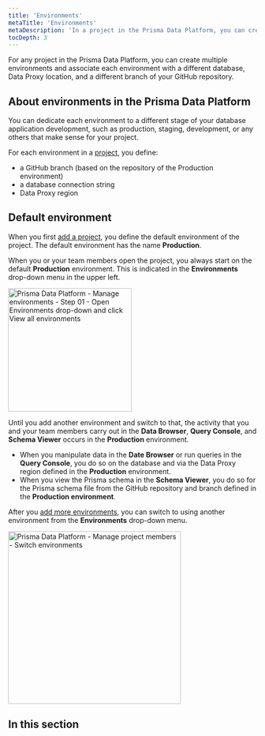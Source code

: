 ```yaml
---
title: 'Environments'
metaTitle: 'Environments'
metaDescription: 'In a project in the Prisma Data Platform, you can create multiple environments to associate a Prisma schema on a repository branch with a database and, thus, separate database development activities with JavaScript/TypeScript and Prisma ORM.'
tocDepth: 3
---
```


<TopBlock>

For any project in the Prisma Data Platform, you can create multiple environments and associate each environment with a different database, Data Proxy location, and a different branch of your GitHub repository.

</TopBlock>

## About environments in the Prisma Data Platform

You can dedicate each environment to a different stage of your database application development, such as production, staging, development, or any others that make sense for your project.

For each environment in a [project](/data-platform/projects), you define:

* a GitHub branch (based on the repository of the Production environment)
* a database connection string
* Data Proxy region

## Default environment

When you first [add a project](/data-platform/projects/add-project), you define the default environment of the project. The default environment has the name **Production**.

When you or your team members open the project, you always start on the default **Production** environment. This is indicated in the **Environments** drop-down menu in the upper left.

<img
    src="https://res.cloudinary.com/prismaio/image/upload/v1667209254/docs/pdp/environments/default-environment_x456s1.png"
    alt="Prisma Data Platform - Manage environments - Step 01 - Open Environments drop-down and click View all environments"
    width="250px"
/>

Until you add another environment and switch to that, the activity that you and your team members carry out in the **Data Browser**, **Query Console**, and **Schema Viewer** occurs in the **Production** environment.

* When you manipulate data in the **Date Browser** or run queries in the **Query Console**, you do so on the database and via the Data Proxy region defined in the **Production** environment.
* When you view the Prisma schema in the **Schema Viewer**, you do so for the Prisma schema file from the GitHub repository and branch defined in the **Production environment**.

After you [add more environments](/data-platform/environments/create), you can switch to using another environment from the **Environments** drop-down menu.

<img
    src="https://res.cloudinary.com/prismaio/image/upload/v1667211818/docs/pdp/environments/manage-environments-switch-environment_dy6tfk.png"
    alt="Prisma Data Platform - Manage project members - Switch environments"
    width="350px"
/>

## In this section

<Subsections depth="3" />